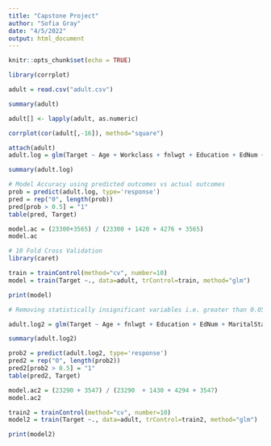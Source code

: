 ```yaml
---
title: "Capstone Project"
author: "Sofia Gray"
date: "4/5/2022"
output: html_document
---
```


```r
knitr::opts_chunk$set(echo = TRUE)
```

```r
library(corrplot)

adult = read.csv("adult.csv")

summary(adult)

adult[] <- lapply(adult, as.numeric)

corrplot(cor(adult[,-16]), method="square")
```

```r
attach(adult)
adult.log = glm(Target ~ Age + Workclass + fnlwgt + Education + EdNum + MaritalStatus + Occupation + Relationship + Race + Sex + CapitalGain + CapitalLoss + Hours + Country, data = adult, family = binomial)

summary(adult.log)
```

```r
# Model Accuracy using predicted outcomes vs actual outcomes
prob = predict(adult.log, type='response')
pred = rep("0", length(prob))
pred[prob > 0.5] = "1"
table(pred, Target)

model.ac = (23300+3565) / (23300 + 1420 + 4276 + 3565)
model.ac
```

```r
# 10 Fold Cross Validation
library(caret)

train = trainControl(method="cv", number=10)
model = train(Target ~., data=adult, trControl=train, method="glm")

print(model)
```

```r
# Removing statistically insignificant variables i.e. greater than 0.05 (workclass, country)

adult.log2 = glm(Target ~ Age + fnlwgt + Education + EdNum + MaritalStatus + Occupation + Relationship + Race + Sex + CapitalGain + CapitalLoss + Hours, data = adult, family = binomial)

summary(adult.log2)
```

```r
prob2 = predict(adult.log2, type='response')
pred2 = rep("0", length(prob2))
pred2[prob2 > 0.5] = "1"
table(pred2, Target)

model.ac2 = (23290 + 3547) / (23290  + 1430 + 4294 + 3547)
model.ac2
```

```r
train2 = trainControl(method="cv", number=10)
model2 = train(Target ~., data=adult, trControl=train2, method="glm")

print(model2)
```
```r

```

